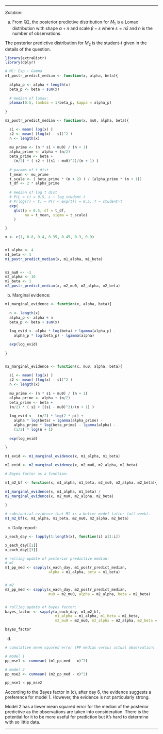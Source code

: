 
***
*Solution*: 

(a) From Q2, the posterior predictive distribution for $M_{1}$ is a Lomax distribution with shape $\alpha + n$ and scale $\beta + s$ where $s = n \bar{x}$ and $n$ is the number of observations.

The posterior predictive distribution for $M_{2}$ is the student-t given in the details of the question.

```r

library(extraDistr)
library(dplyr)

# M1: Exp + Gamma
m1_postr_predict_median <- function(x, alpha, beta){
  
  alpha_p <- alpha + length(x)
  beta_p <- beta + sum(x)
  
  # median of lomax:
  plomax(0.5, lambda = 1/beta_p, kappa = alpha_p)
  
}

m2_postr_predict_median <- function(x, mu0, alpha, beta){

  s1 <- mean( log(x) )
  s2 <- mean( (log(x) - s1)^2 )
  n <- length(x)
  
  mu_prime <- (n * s1 + mu0) / (n + 1)
  alpha_prime <- alpha + (n/2)
  beta_prime <- beta + 
    (n/2) * ( s2 + ((s1 - mu0)^2)/(n + 1) )
  
  # params of t dist
  t_mean <- mu_prime
  t_scale <- ( beta_prime * (n + 2) ) / (alpha_prime * (n + 1))
  t_df <- 2 * alpha_prime
  
  # median of log t dist
  # P(L < t) = 0.5, L ~ log student-t
  # P(log(T) < t) = P(T < exp(t)) = 0.5, T ~ student-t
  exp(
    qlst(p = 0.5, df = t_df, 
         mu = t_mean, sigma = t_scale)
    )

}

x <- c(1, 0.8, 0.4, 0.35, 0.45, 0.3, 0.9)


m1_alpha <- 4
m1_beta <- 1
m1_postr_predict_median(x, m1_alpha, m1_beta)

  
m2_mu0 <- -1
m2_alpha <- 10
m2_beta <- 1
m2_postr_predict_median(x, m2_mu0, m2_alpha, m2_beta)

```

(b) Marginal evidence:

```r

m1_marginal_evidence <- function(x, alpha, beta){
  
  n <- length(x)
  alpha_p <- alpha + n
  beta_p <- beta + sum(x)
  
  log_evid <- alpha * log(beta) + lgamma(alpha_p) -
    alpha_p * log(beta_p) - lgamma(alpha)

  exp(log_evid)
  
}


m2_marginal_evidence <- function(x, mu0, alpha, beta){
 
  s1 <- mean( log(x) )
  s2 <- mean( (log(x) - s1)^2 )
  n <- length(x)
  
  mu_prime <- (n * s1 + mu0) / (n + 1)
  alpha_prime <- alpha + (n/2)
  beta_prime <- beta + 
  (n/2) * ( s2 + ((s1 - mu0)^2)/(n + 1) )
  
  log_evid <- -(n/2) * log(2 * pi) + 
    alpha * log(beta) + lgamma(alpha_prime) -
    alpha_prime * log(beta_prime) - lgamma(alpha) -
    (1/2) * log(n + 1)
  
  exp(log_evid)
  
}

m1_evid <- m1_marginal_evidence(x, m1_alpha, m1_beta)

m2_evid <- m2_marginal_evidence(x, m2_mu0, m2_alpha, m2_beta)

# Bayes factor as a function:

m1_m2_bf <- function(x, m1_alpha, m1_beta, m2_mu0, m2_alpha, m2_beta){
  
m1_marginal_evidence(x, m1_alpha, m1_beta) /
m2_marginal_evidence(x, m2_mu0, m2_alpha, m2_beta)
  
}

# substantial evidence that M1 is a better model (after full week).
m1_m2_bf(x, m1_alpha, m1_beta, m2_mu0, m2_alpha, m2_beta)

```

(c) Daily report:

```r

x_each_day <- lapply(1:length(x), function(i) x[1:i])

x_each_day[[1]]
x_each_day[[3]]

# rolling update of posterior predictive median:
# m1
m1_pp_med <- sapply(x_each_day, m1_postr_predict_median, 
                    alpha = m1_alpha, beta = m1_beta)


# m2
m2_pp_med <- sapply(x_each_day, m2_postr_predict_median, 
                    mu0 = m2_mu0, alpha = m2_alpha, beta = m2_beta)


# rolling update of bayes factor:
bayes_factor <- sapply(x_each_day, m1_m2_bf, 
                       m1_alpha = m1_alpha, m1_beta = m1_beta, 
                       m2_mu0 = m2_mu0, m2_alpha = m2_alpha, m2_beta = m2_beta)

bayes_factor

```

(d) 

```r

# cumulative mean squared error (PP median versus actual observation)

# model 1
pp_mse1 <- cummean( (m1_pp_med - x)^2)

# model 2
pp_mse2 <- cummean( (m2_pp_med - x)^2)

pp_mse1 < pp_mse2

```

According to the Bayes factor in (c), after day 6, the evidence suggests a preference for model 1. However, the evidence is not particularly strong. 

Model 2 has a lower mean squared error for the median of the posterior predictive as the observations are taken into consideration. There is the potential for it to be more useful for prediction but it's hard to determine with so little data.

***